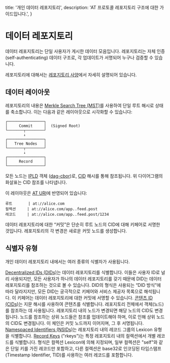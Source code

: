 
  title: '개인 데이터 레포지토리',
  description: 'AT 프로토콜 레포지토리 구조에 대한 가이드입니다.',
}

# 데이터 레포지토리

데이터 레포지토리는 단일 사용자가 게시한 데이터 모음입니다. 레포지토리는 자체 인증(self-authenticating) 데이터 구조로, 각 업데이트가 서명되어 누구나 검증할 수 있습니다.

레포지토리에 대해서는 [레포지토리 사양](/specs/repository)에서 자세히 설명되어 있습니다.

## 데이터 레이아웃

레포지토리의 내용은 [Merkle Search Tree (MST)](https://hal.inria.fr/hal-02303490/document)를 사용하여 단일 루트 해시로 상태를 축소합니다. 이는 다음과 같은 레이아웃으로 시각화할 수 있습니다:

```
┌────────────────┐
│     Commit     │  (Signed Root)
└───────┬────────┘
        ↓
┌────────────────┐
│   Tree Nodes   │
└───────┬────────┘
        ↓
┌────────────────┐
│     Record     │
└────────────────┘
```

모든 노드는 [IPLD](https://ipld.io/) 객체 ([dag-cbor](https://ipld.io/docs/codecs/known/dag-cbor/))로, [CID](https://github.com/multiformats/cid) 해시를 통해 참조됩니다. 위 다이어그램의 화살표는 CID 참조를 나타냅니다.

이 레이아웃은 [AT URI](/specs/at-uri-scheme)에 반영되어 있습니다:

```
루트       | at://alice.com
컬렉션     | at://alice.com/app..feed.post
레코드     | at://alice.com/app..feed.post/1234
```

데이터 레포지토리에 대한 “커밋”은 단순히 루트 노드의 CID에 대해 키페어로 서명한 것입니다. 레포지토리의 각 변경은 새로운 커밋 노드를 생성합니다.

## 식별자 유형

개인 데이터 레포지토리 내에서는 여러 종류의 식별자가 사용됩니다.

<DescriptionList>
  <Description title="DIDs">
    <a href="https://w3c.github.io/did/">Decentralized IDs (DIDs)</a>는 데이터 레포지토리를 식별합니다. 이들은 사용자 ID로 널리 사용되지만, 모든 사용자가 하나의 데이터 레포지토리를 갖기 때문에 DID는 데이터 레포지토리를 참조하는 것으로 볼 수 있습니다. DID의 형식은 사용되는 “DID 방식”에 따라 달라지지만, 모든 DID는 궁극적으로 키페어와 서비스 제공자 목록으로 해석됩니다. 이 키페어는 데이터 레포지토리에 대한 커밋에 서명할 수 있습니다.
  </Description>
  <Description title="CIDs">
    <a href="https://github.com/multiformats/cid">콘텐츠 ID (CIDs)</a>는 지문 해시를 사용하여 콘텐츠를 식별합니다. 레포지토리 전체에서 객체(노드)를 참조하는 데 사용됩니다. 레포지토리 내의 노드가 변경되면 해당 노드의 CID도 변경됩니다. 노드를 참조하는 상위 노드들은 참조를 업데이트해야 하며, 이로 인해 상위 노드의 CID도 변경됩니다. 이 체인은 커밋 노드까지 이어지며, 그 후 서명됩니다.
  </Description>
  <Description title="NSIDs">
    <a href="/specs/nsid">Namespaced Identifiers (NSIDs)</a>는 레포지토리 내의 레코드 그룹의 Lexicon 유형을 식별합니다.
  </Description>
  <Description title="rkey">
    <a href="/specs/record-key">Record Keys</a> ("rkeys")는 특정 레포지토리 내의 컬렉션에서 개별 레코드를 식별합니다. 형식은 컬렉션 Lexicon에 의해 지정되며, 일부 컬렉션은 "self"와 같은 단일 키를 가진 레코드만 포함하고, 다른 컬렉션은 base32로 인코딩된 타임스탬프(Timestamp Identifier, TID)를 사용하는 여러 레코드를 포함합니다.
  </Description>
</DescriptionList>